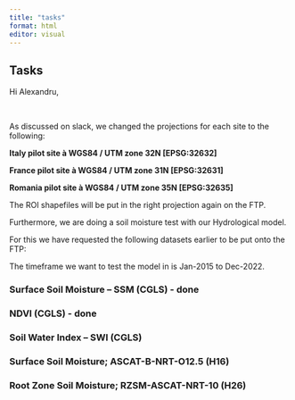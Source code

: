 ```yaml
---
title: "tasks"
format: html
editor: visual
---
```


## Tasks

Hi Alexandru,

 

As discussed on slack, we changed the projections for each site to the following:

**Italy pilot site à WGS84 / UTM zone 32N \[EPSG:32632\]**

**France pilot site à WGS84 / UTM zone 31N \[EPSG:32631\]**

**Romania pilot site à WGS84 / UTM zone 35N \[EPSG:32635\]**

The ROI shapefiles will be put in the right projection again on the FTP.

Furthermore, we are doing a soil moisture test with our Hydrological model.

For this we have requested the following datasets earlier to be put onto the FTP:

The timeframe we want to test the model in is Jan-2015 to Dec-2022.  

### Surface Soil Moisture -- SSM (CGLS) - done

### NDVI (CGLS) - done

### Soil Water Index -- SWI (CGLS)

### Surface Soil Moisture; ASCAT-B-NRT-O12.5 (H16)

### Root Zone Soil Moisture; RZSM-ASCAT-NRT-10 (H26)

### 
